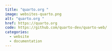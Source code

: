 ```yaml
---
title: "quarto.org "
image: websites-quarto.png
alt: "quarto.org "
href: https://quarto.org
code: https://github.com/quarto-dev/quarto-web/
categories:
  - website
  - documentation
---
```

